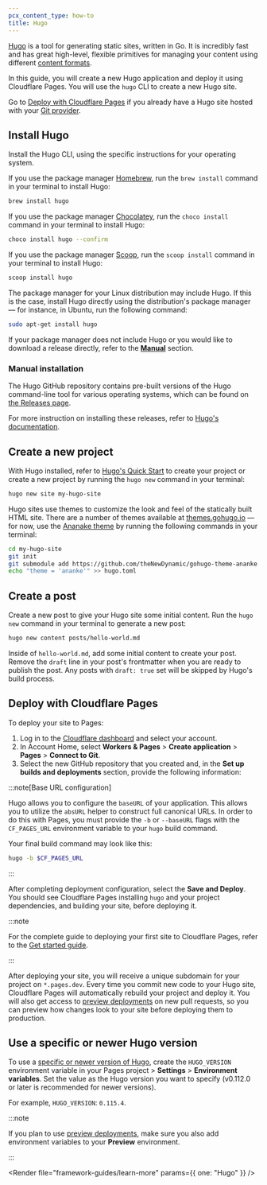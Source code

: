 ```yaml
---
pcx_content_type: how-to
title: Hugo
---
```



[Hugo](https://gohugo.io/) is a tool for generating static sites, written in Go. It is incredibly fast and has great high-level, flexible primitives for managing your content using different [content formats](https://gohugo.io/content-management/formats/).

In this guide, you will create a new Hugo application and deploy it using Cloudflare Pages. You will use the `hugo` CLI to create a new Hugo site.

<Render file="tutorials-before-you-start" />

Go to [Deploy with Cloudflare Pages](#deploy-with-cloudflare-pages) if you already have a Hugo site hosted with your [Git provider](/pages/get-started/git-integration/).

## Install Hugo

Install the Hugo CLI, using the specific instructions for your operating system.

<Tabs> <TabItem label="macos">

If you use the package manager [Homebrew](https://brew.sh), run the `brew install` command in your terminal to install Hugo:

```sh
brew install hugo
```

</TabItem>
<TabItem label="windows">

If you use the package manager [Chocolatey](https://chocolatey.org/), run the `choco install` command in your terminal to install Hugo:

```sh
choco install hugo --confirm
```

If you use the package manager [Scoop](https://scoop.sh/), run the `scoop install` command in your terminal to install Hugo:

```sh
scoop install hugo
```

</TabItem>
<TabItem label="linux">

The package manager for your Linux distribution may include Hugo. If this is the case, install Hugo directly using the distribution's package manager — for instance, in Ubuntu, run the following command:

```sh
sudo apt-get install hugo
```

If your package manager does not include Hugo or you would like to download a release directly, refer to the [**Manual**](/pages/framework-guides/deploy-a-hugo-site/#manual-installation) section.

</TabItem>
</Tabs>

### Manual installation

The Hugo GitHub repository contains pre-built versions of the Hugo command-line tool for various operating systems, which can be found on [the Releases page](https://github.com/gohugoio/hugo/releases).

For more instruction on installing these releases, refer to [Hugo's documentation](https://gohugo.io/getting-started/installing/).

## Create a new project

With Hugo installed, refer to [Hugo's Quick Start](https://gohugo.io/getting-started/quick-start/) to create your project or create a new project by running the `hugo new` command in your terminal:

```sh
hugo new site my-hugo-site
```

Hugo sites use themes to customize the look and feel of the statically built HTML site. There are a number of themes available at [themes.gohugo.io](https://themes.gohugo.io) — for now, use the [Ananake theme](https://themes.gohugo.io/themes/gohugo-theme-ananke/) by running the following commands in your terminal:

```sh
cd my-hugo-site
git init
git submodule add https://github.com/theNewDynamic/gohugo-theme-ananke.git themes/ananke
echo "theme = 'ananke'" >> hugo.toml
```

## Create a post

Create a new post to give your Hugo site some initial content. Run the `hugo new` command in your terminal to generate a new post:

```sh
hugo new content posts/hello-world.md
```

Inside of `hello-world.md`, add some initial content to create your post. Remove the `draft` line in your post's frontmatter when you are ready to publish the post. Any posts with `draft: true` set will be skipped by Hugo's build process.

<Render file="framework-guides/create-github-repository_no_init" />

## Deploy with Cloudflare Pages

To deploy your site to Pages:

1. Log in to the [Cloudflare dashboard](https://dash.cloudflare.com/) and select your account.
2. In Account Home, select **Workers & Pages** > **Create application** > **Pages** > **Connect to Git**.
3. Select the new GitHub repository that you created and, in the **Set up builds and deployments** section, provide the following information:

<PagesBuildPreset framework="hugo" />

:::note[Base URL configuration]

Hugo allows you to configure the `baseURL` of your application. This allows you to utilize the `absURL` helper to construct full canonical URLs. In order to do this with Pages, you must provide the `-b` or `--baseURL` flags with the `CF_PAGES_URL` environment variable to your `hugo` build command.

Your final build command may look like this:

```sh
hugo -b $CF_PAGES_URL
```

:::

After completing deployment configuration, select the **Save and Deploy**. You should see Cloudflare Pages installing `hugo` and your project dependencies, and building your site, before deploying it.

:::note

For the complete guide to deploying your first site to Cloudflare Pages, refer to the [Get started guide](/pages/get-started/).

:::

After deploying your site, you will receive a unique subdomain for your project on `*.pages.dev`.
Every time you commit new code to your Hugo site, Cloudflare Pages will automatically rebuild your project and deploy it. You will also get access to [preview deployments](/pages/configuration/preview-deployments/) on new pull requests, so you can preview how changes look to your site before deploying them to production.

## Use a specific or newer Hugo version

To use a [specific or newer version of Hugo](https://github.com/gohugoio/hugo/releases), create the `HUGO_VERSION` environment variable in your Pages project > **Settings** > **Environment variables**. Set the value as the Hugo version you want to specify (v0.112.0 or later is recommended for newer versions).

For example, `HUGO_VERSION`: `0.115.4`.

:::note

If you plan to use [preview deployments](/pages/configuration/preview-deployments/), make sure you also add environment variables to your **Preview** environment.

:::

<Render file="framework-guides/learn-more" params={{ one: "Hugo" }} />
